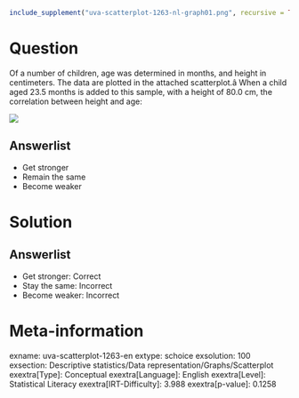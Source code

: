 ```r
include_supplement("uva-scatterplot-1263-nl-graph01.png", recursive = TRUE)
```

Question
========

Of a number of children, age was determined in months, and height in centimeters. The data are plotted in the attached scatterplot.â When a child aged 23.5 months is added to this sample, with a height of 80.0 cm, the correlation between height and age:

![](uva-scatterplot-1263-nl-graph01.png)

Answerlist
----------

* Get stronger
* Remain the same
* Become weaker

Solution
========

Answerlist
----------

* Get stronger: Correct
* Stay the same: Incorrect
* Become weaker: Incorrect

Meta-information
================
exname: uva-scatterplot-1263-en
extype: schoice
exsolution: 100
exsection: Descriptive statistics/Data representation/Graphs/Scatterplot
exextra[Type]: Conceptual
exextra[Language]: English
exextra[Level]: Statistical Literacy
exextra[IRT-Difficulty]: 3.988
exextra[p-value]: 0.1258
